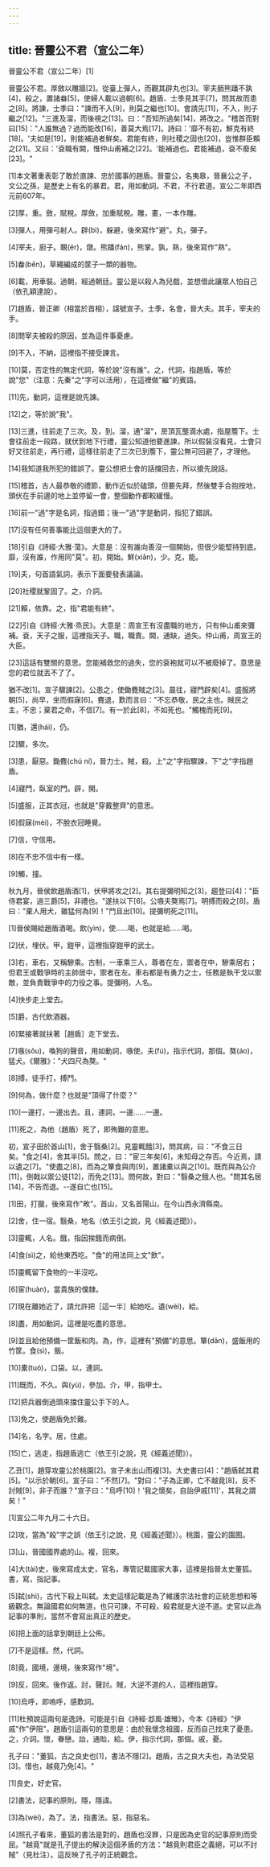 ```yaml
---
---
---
```

title: 晉靈公不君（宣公二年）
---




晉靈公不君（宣公二年）[1]

晉靈公不君。厚斂以雕牆[2]。從臺上彈人，而觀其辟丸也[3]。宰夫胹熊蹯不孰[4]，殺之，置諸畚[5]，使婦人載以過朝[6]。趙盾、士季見其手[7]，問其故而患之[8]。將諫，士季曰："諫而不入[9]，則莫之繼也[10]。會請先[11]，不入，則子繼之[12]。"三進及溜，而後視之[13]。曰："吾知所過矣[14]，將改之。"稽首而對曰[15]："人誰無過？過而能改[16]，善莫大焉[17]。詩曰：'靡不有初，鮮克有終[18]。'夫如是[19]，則能補過者鮮矣。君能有終，則社稷之固也[20]，豈惟群臣賴之[21]。又曰：'袞職有闕，惟仲山甫補之[22]。'能補過也。君能補過，袞不廢矣[23]。"

[1]本文著重表彰了敢於直諫、忠於國事的趙盾。晉靈公，名夷皋，晉襄公之子，文公之孫，是歷史上有名的暴君。君，用如動詞。不君，不行君道。宣公二年即西元前607年。

[2]厚，重。斂，賦稅。厚斂，加重賦稅。雕，畫，一本作雕。

[3]彈人，用彈弓射人。辟(bì)，躲避，後來寫作"避"。丸，彈子。

[4]宰夫，廚子。靦(ér)，燉。熊蹯(fán)，熊掌。孰，熟，後來寫作"熟"。

[5]畚(běn)，草繩編成的筐子一類的器物。

[6]載，用車裝。過朝，經過朝廷。靈公是以殺人為兒戲，並想借此讓眾人怕自己（依孔穎達說）。

[7]趙盾，晉正卿（相當於首相），諡號宣子。士季，名會，晉大夫。其手，宰夫的手。

[8]問宰夫被殺的原因，並為這件事憂慮。

[9]不入，不納，這裡指不接受諫言。

[10]莫，否定性的無定代詞，等於說"沒有誰"。之，代詞，指趙盾，等於說"您"（注意：先秦"之"字可以活用），在這裡做"繼"的賓語。

[11]先，動詞，這裡是說先諫。

[12]之，等於說"我"。

[13]三進，往前走了三次。及，到。溜，通"溜"，房頂瓦壟滴水處，指屋簷下。士會往前走一段路，就伏到地下行禮，靈公知道他要進諫，所以假裝沒看見，士會只好又往前走，再行禮，這樣往前走了三次已到簷下，靈公無可回避了，才理他。

[14]我知道我所犯的錯誤了。靈公想把士會的話擋回去，所以搶先說話。

[15]稽首，古人最恭敬的禮節，動作近似於磕頭，但要先拜，然後雙手合抱按地，頭伏在手前邊的地上並停留一會，整個動作都較緩慢。

[16]前一"過"字是名詞，指過錯；後一"過"字是動詞，指犯了錯誤。

[17]沒有任何善事能比這個更大的了。

[18]引自《詩經·大雅·蕩》。大意是：沒有誰向善沒一個開始，但很少能堅持到底。靡，沒有誰，作用同"莫"。初，開始。鮮(xiǎn)，少。克，能。

[19]夫，句首語氣詞，表示下面要發表議論。

[20]社稷就鞏固了。之，介詞。

[21]賴，依靠。之，指"君能有終"。

[22]引自《詩經·大雅·烝民》。大意是：周宣王有沒盡職的地方，只有仲山甫來彌補。袞，天子之服，這裡指天子。職，職責。闕，通缺，過失。仲山甫，周宣王的大臣。

[23]這話有雙關的意思。您能補救您的過失，您的袞袍就可以不被廢掉了。意思是您的君位就丟不了了。

猶不改[1]。宣子驟諫[2]。公患之，使鋤麑賊之[3]。晨往，寢門辟矣[4]。盛服將朝[5]，尚早，坐而假寐[6]。麑退，歎而言曰："不忘恭敬，民之主也。賊民之主，不忠；棄君之命，不信[7]。有一於此[8]，不如死也。"觸槐而死[9]。

[1]猶，還(hái)，仍。

[2]驟，多次。

[3]患，厭惡。鋤麑(chú ní)，晉力士。賊，殺。上"之"字指驟諫，下"之"字指趙盾。

[4]寢門，臥室的門。辟，開。

[5]盛服，正其衣冠，也就是"穿戴整齊"的意思。

[6]假寐(mèi)，不脫衣冠睡覺。

[7]信，守信用。

[8]在不忠不信中有一樣。

[9]觸，撞。

秋九月，晉侯飲趙盾酒[1]，伏甲將攻之[2]。其右提彌明知之[3]，趨登曰[4]："臣侍君宴，過三爵[5]，非禮也。"遂扶以下[6]。公嗾夫獒焉[7]。明搏而殺之[8]。盾曰："棄人用犬，雖猛何為[9]！"鬥且出[10]。提彌明死之[11]。

[1]晉侯賜給趙盾酒喝。飲(yìn)，使……喝，也就是給……喝。

[2]伏，埋伏。甲，鎧甲，這裡指穿鎧甲的武士。

[3]右，車右，又稱驂乘。古制，一車乘三人，尊者在左，禦者在中，驂乘居右；但君王或戰爭時的主帥居中，禦者在左。車右都是有勇力之士，任務是執干戈以禦敵，並負責戰爭中的力役之事。提彌明，人名。

[4]快步走上堂去。

[5]爵，古代飲酒器。

[6]緊接著就扶著［趙盾］走下堂去。

[7]嗾(sǒu)，喚狗的聲音，用如動詞，嗾使。夫(fú)，指示代詞，那個。獒(áo)，猛犬。《爾雅》："犬四尺為獒。"

[8]搏，徒手打，搏鬥。

[9]何為，做什麼？也就是"頂得了什麼？"

[10]一邊打，一邊出去。且，連詞，一邊……一邊。

[11]死之，為他（趙盾）死了，即殉難的意思。

初，宣子田於首山[1]，舍于翳桑[2]。見靈輒餓[3]，問其病，曰："不食三日矣。"食之[4]，舍其半[5]。問之，曰："宦三年矣[6]，未知母之存否。今近焉，請以遺之[7]。"使盡之[8]，而為之簞食與肉[9]，置諸橐以與之[10]。既而與為公介[11]，倒戟以禦公徒[12]，而免之[13]。問何故，對曰："翳桑之餓人也。"問其名居[14]，不告而退。--遂自亡也[15]。

[1]田，打獵，後來寫作"畋"。首山，又名首陽山，在今山西永濟縣南。

[2]舍，住一宿。翳桑，地名（依王引之說，見《經義述聞》）。

[3]靈輒，人名。餓，指因挨餓而病倒。

[4]食(sì)之，給他東西吃。"食"的用法同上文"飲"。

[5]靈輒留下食物的一半沒吃。

[6]宦(huàn)，當貴族的僕隸。

[7]現在離她近了，請允許把［這一半］給她吃。遺(wèi)，給。

[8]盡，用如動詞，這裡是吃盡的意思。

[9]並且給他預備一筐飯和肉。為，作，這裡有"預備"的意思。簞(dān)，盛飯用的竹筐。食(sì)，飯。

[10]橐(tuó)，口袋。以，連詞。

[11]既而，不久。與(yù)，參加。介，甲，指甲士。

[12]把兵器倒過頭來擋住靈公手下的人。

[13]免之，使趙盾免於難。

[14]名，名字。居，住處。

[15]亡，逃走，指趙盾逃亡（依王引之說，見《經義述聞》）。

乙丑[1]，趙穿攻靈公於桃園[2]。宣子未出山而複[3]。大史書曰[4]："趙盾弑其君[5]。"以示於朝[6]。宣子曰："不然[7]。"對曰："子為正卿，亡不越竟[8]，反不討賊[9]，非子而誰？"宣子曰："烏呼[10]！'我之懷矣，自詒伊戚[11]'，其我之謂矣！"

[1]宣公二年九月二十六日。

[2]攻，當為"殺"字之誤（依王引之說，見《經義述聞》）。桃園，靈公的園囿。

[3]山，晉國國界處的山。複，回來。

[4]大(tài)史，後來寫成太史，官名，專管記載國家大事，這裡是指晉太史董狐。書，寫，指記事。

[5]弑(shì)，古代下殺上叫弑。太史這樣記載是為了維護宗法社會的正統思想和等級觀念。無論國君如何無道，也只可諫，不可殺，殺君就是大逆不道。史官以此為記事的準則，當然不會寫出真正的歷史。

[6]把上面的話拿到朝廷上公佈。

[7]不是這樣。然，代詞。

[8]竟，國境，邊境，後來寫作"境"。

[9]反，回來。後作返。討，聲討。賊，大逆不道的人，這裡指趙穿。

[10]烏呼，即嗚呼，感歎詞。

[11]杜預說這兩句是逸詩。可能是引自《詩經·邶風·雄雉》，今本《詩經》"伊戚"作"伊阻"。趙盾引這兩句的意思是：由於我懷念祖國，反而自己找來了憂患。之，介詞。懷，眷戀。詒，通貽，給。伊，指示代詞，那個。戚，憂。

孔子曰："董狐，古之良史也[1]，書法不隱[2]。趙盾，古之良大夫也，為法受惡[3]。惜也，越竟乃免[4]。"

[1]良史，好史官。

[2]書法，記事的原則。隱，隱諱。

[3]為(wèi)，為了。法，指書法。惡，指惡名。

[4]照孔子看來，董狐的書法是對的，趙盾也沒罪，只是因為史官的記事原則而受屈。"越竟"就是孔子提出的解決這個矛盾的方法："越竟則君臣之義絕，可以不討賊"（見杜注）。這反映了孔子的正統觀念。